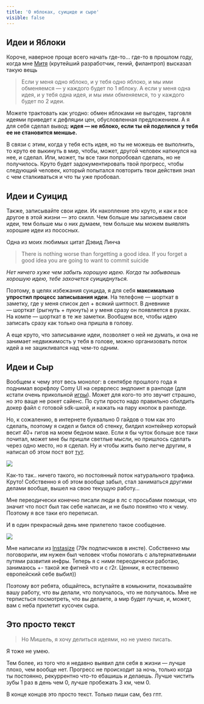```yaml
---
title: 'О яблоках, суициде и сыре'
visible: false
---
```


## Идеи и Яблоки
Короче, наверное проще всего начать где-то… где-то в прошлом году, когда мне [Митя](https://t.me/aliasmityai) (крутейший разработчик, гений, филантроп) высказал такую вещь

> Если у меня одно яблоко, и у тебя одно яблоко, и мы ими обменяемся — у каждого будет по 1 яблоку. А если у меня одна идея, и у тебя одна идея, и мы ими обменяемся, то у каждого будет по 2 идеи. 

Можете трактовать как угодно: обмен яблоками не выгоден, тарговля идеями приведет к дефляции цен, обусловленная предложением. А я для себя сделал вывод: **идея — не яблоко, если ты ей поделился у тебя ее не становится меншье.**

В связи с этим, когда у тебя есть идея, но ты не можешь ее выполнить, то круто ее выкинуть в мир, чтобы, может, другой человек наткнулся на нее, и сделал. Или, может, ты все таки попробовал сделать, но не получилось. Круто будет задокументировать твой прогресс, чтобы следующий человек, который попытался повторить твои действия знал с чем сталкиваться и что ты уже пробовал.

## Идеи и Суицид

Также, записывайте свои идеи. Их накопление это круто, и как и все другое в этой жизни — это скилл. Чем больше мы записываем свои идеи, тем больше мы о них думаем, тем больше мы можем выявлять хорошие идеи из пососных. 

Одна из моих любимых цитат Дэвид Линча

> There is nothing worse than forgetting a good idea. If you forget a good idea you are going to want to commit suicide

*Нет ничего хуже чем забыть хорошую идею. Когда ты забываешь хорошую идею, тебе захочется суициднуться.* 

Поэтому, в целях избежания суицида, я для себя **максимально упростил процесс записывания идеи**. На телефоне — шорткат в заметку, где у меня список дел + всякий шитпост. В дневнике — шорткат (рыгнуть + пукнуть) и у меня сразу он появляется в руках. На компе — шорткат в те же заметки. Вообщем все, чтобы идею записать сразу как только она пришла в голову. 

А еще круто, что записывание идеи, позволяет о ней не думать, и она не занимает недвижимость у тебя в голове, можно организовать поток идей а не зацикливатся над чем-то одним.

## Идеи и Сыр

Вообщем к чему этот весь монолог: в сентябре прошлого года я поднимал воркфлоу Comy UI на серврлесс эндпоинт в ранподе (для кстати очень прикольной [игры](https://r2r.studio/)). Может для кого-то это звучит страшно, но это ваще не рокет сайенс. По сути просто надо правильно сбилдить докер файл с готовой sdk-шкой, и нажать на пару кнопок в ранподе.

Но, к сожалению, в интернете буквально 0 гайдов о том как это сделать, поэтому я сидел и бился об стенку, билдил контейнер который весит 40+ гигов на моем бедном маке. Если я бы чуток больше все таки почитал, может мне бы пришли светлые мысли, но пришлось сделать через одно место, но я сделал. Ну и чтобы жить было легче другим, я написал об этом пост вот [тут](https://www.mikedegeofroy.com/blog/comfyui-serverless).

![](/blog/stats.png)

Как-то так.. ничего такого, но постоянный поток натурального трафика. Круто! Собственно я об этом вообще забыл, стал заниматься другими делами вообще, вышел на свою текущую работу…

Мне переодически конечно писали люди в лс с просьбами помощи, что значит что пост был так себе написан, и не было понятно что к чему. Поэтому я все таки его переписал. 

И в один прекрасный день мне прилетело такое сообщение. 

![](/blog/message.jpg)

Мне написали из [Instasize](https://instasize.com/) (79к подписчиков в инсте). Собственно мы поговорили, им нужен был человек чтобы помогать с альтернативными путями развития инфры. Теперь я с ними переодически работаю, занимаюсь +- такой же фигней что и с r2r. Ценник, я естественно европейский себе выбил)) 

Поэтому вот ребята, общайтесь, вступайте в комьюнити, показывайте вашу работу, что вы делали, что получалось, что не получалось. Мне не терписться посмотреть, что вы делаете, а мир будет лучше, и, может, вам с неба прилетит кусочек сыра.

## Это просто текст

> Но Мишель, я хочу делиться идеями, но не умею писать.

Я тоже не умею.

Тем более, из того что я недавно выявил для себя в жизни — лучше плохо, чем вообще нет. Прогресс не происходит за ночь, только когда ты постоянно, рекуррентно что-то ебашишь и делаешь. Лучше чистить зубы 1 раз в день чем 0, лучше пробежать 3 км, чем 0. 

В конце концов это просто текст. Только пиши сам, без гпт.
